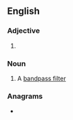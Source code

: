 {{also|band-pass}}
==English==

===Adjective===
{{en-adj|-}}

# {{alternative spelling of|band-pass|lang=en}}

===Noun===
{{en-noun|es}}

# A [[bandpass filter]]

===Anagrams===
* {{anagrams|en|a=aabdnpss|passband}}